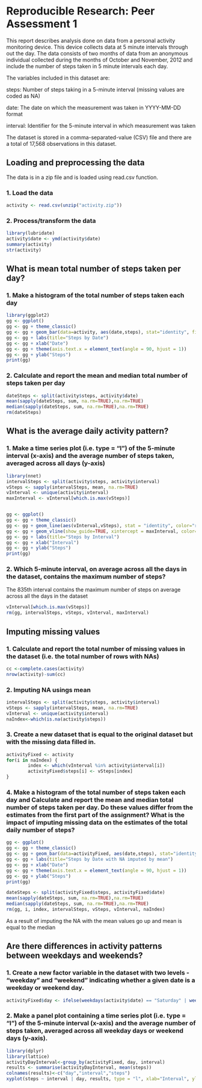 # Reproducible Research: Peer Assessment 1

This report describes analysis done on data from a personal activity monitoring device. This device collects data at 5 minute intervals through out the day. The data consists of two months of data from an anonymous individual collected during the months of October and November, 2012 and include the number of steps taken in 5 minute intervals each day.

The variables included in this dataset are:

steps: Number of steps taking in a 5-minute interval (missing values are coded as NA)

date: The date on which the measurement was taken in YYYY-MM-DD format

interval: Identifier for the 5-minute interval in which measurement was taken

The dataset is stored in a comma-separated-value (CSV) file and there are a total of 17,568 observations in this dataset.

## Loading and preprocessing the data

The data is in a zip file and is loaded using read.csv function. 

### 1. Load the data 

```r
activity <- read.csv(unzip("activity.zip"))

```


### 2. Process/transform the data
```r
library(lubridate)
activity$date <- ymd(activity$date)
summary(activity)
str(activity)

```


## What is mean total number of steps taken per day?

### 1. Make a histogram of the total number of steps taken each day


```r
library(ggplot2)
gg <- ggplot()
gg <- gg + theme_classic()
gg <- gg + geom_bar(data=activity, aes(date,steps), stat="identity", fill="red")
gg <- gg + labs(title="Steps by Date")
gg <- gg + xlab("Date")
gg <- gg + theme(axis.text.x = element_text(angle = 90, hjust = 1))
gg <- gg + ylab("Steps")
print(gg)

```

### 2. Calculate and report the mean and median total number of steps taken per day
```r
dateSteps <- split(activity$steps, activity$date)
mean(sapply(dateSteps, sum, na.rm=TRUE),na.rm=TRUE)
median(sapply(dateSteps, sum, na.rm=TRUE),na.rm=TRUE)
rm(dateSteps)
```

## What is the average daily activity pattern?

### 1. Make a time series plot (i.e. type = "l") of the 5-minute interval (x-axis) and the average number of steps taken, averaged across all days (y-axis)
```r
library(nnet)
intervalSteps <- split(activity$steps, activity$interval)
vSteps <- sapply(intervalSteps, mean, na.rm=TRUE)
vInterval <- unique(activity$interval)
maxInterval <- vInterval[which.is.max(vSteps)]


gg <- ggplot()
gg <- gg + theme_classic()
gg <- gg + geom_line(aes(vInterval,vSteps), stat = "identity", color="red")
gg <- gg + geom_vline(show_guide=TRUE, xintercept = maxInterval, color="black")
gg <- gg + labs(title="Steps by Interval")
gg <- gg + xlab("Interval")
gg <- gg + ylab("Steps")
print(gg)

```

### 2. Which 5-minute interval, on average across all the days in the dataset, contains the maximum number of steps?

The 835th interval contains the maximum number of steps on average across all the days in the dataset 
```r
vInterval[which.is.max(vSteps)]
rm(gg, intervalSteps, vSteps, vInterval, maxInterval)
```

## Imputing missing values

### 1. Calculate and report the total number of missing values in the dataset (i.e. the total number of rows with NAs)
```r
cc <-complete.cases(activity)
nrow(activity)-sum(cc)
```

### 2. Imputing NA usings mean
```r
intervalSteps <- split(activity$steps, activity$interval)
vSteps <- sapply(intervalSteps, mean, na.rm=TRUE)
vInterval <- unique(activity$interval)
naIndex<-which(is.na(activity$steps))
```

### 3. Create a new dataset that is equal to the original dataset but with the missing data filled in.
```r
activityFixed <- activity
for(i in naIndex) {
        index <- which(vInterval %in% activity$interval[i])
        activityFixed$steps[i] <- vSteps[index]
}
```

### 4. Make a histogram of the total number of steps taken each day and Calculate and report the mean and median total number of steps taken per day. Do these values differ from the estimates from the first part of the assignment? What is the impact of imputing missing data on the estimates of the total daily number of steps?
```r
gg <- ggplot()
gg <- gg + theme_classic()
gg <- gg + geom_bar(data=activityFixed, aes(date,steps), stat="identity", fill="red")
gg <- gg + labs(title="Steps by Date with NA imputed by mean")
gg <- gg + xlab("Date")
gg <- gg + theme(axis.text.x = element_text(angle = 90, hjust = 1))
gg <- gg + ylab("Steps")
print(gg)

dateSteps <- split(activityFixed$steps, activityFixed$date)
mean(sapply(dateSteps, sum, na.rm=TRUE),na.rm=TRUE)
median(sapply(dateSteps, sum, na.rm=TRUE),na.rm=TRUE)
rm(gg, i, index, intervalSteps, vSteps, vInterval, naIndex)

```
As a result of imputing the NA with the mean values go up and mean is equal to the median

## Are there differences in activity patterns between weekdays and weekends?

### 1. Create a new factor variable in the dataset with two levels - "weekday" and "weekend" indicating whether a given date is a weekday or weekend day.
```r
activityFixed$day <- ifelse(weekdays(activity$date) == "Saturday" | weekdays(activity$date) == "Sunday", "weekend", "weekday")
```

### 2. Make a panel plot containing a time series plot (i.e. type = "l") of the 5-minute interval (x-axis) and the average number of steps taken, averaged across all weekday days or weekend days (y-axis).
```r
library(dplyr)
library(lattice)
activityDayInterval<-group_by(activityFixed, day, interval)
results <- summarise(activityDayInterval, mean(steps))
colnames(results)<-c("day","interval","steps")
xyplot(steps ~ interval | day, results, type = "l", xlab="Interval", ylab="Number of steps",  layout=c(1,2))
```

